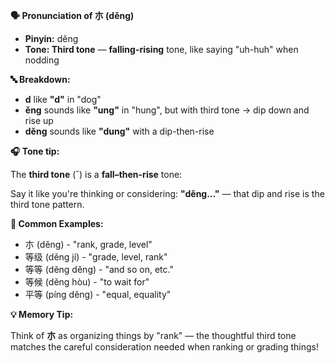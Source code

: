 **🗣️ Pronunciation of 朩 (děng)**

- **Pinyin:** děng
- **Tone: Third tone** — **falling-rising** tone, like saying "uh-huh" when nodding

**🔤 Breakdown:**

- **d** like **"d"** in "dog"
- **ěng** sounds like **"ung"** in "hung", but with third tone → dip down and rise up
- **děng** sounds like **"dung"** with a dip-then-rise

**🎧 Tone tip:**

The **third tone** (ˇ) is a **fall–then-rise** tone:

Say it like you're thinking or considering: **"děng..."** — that dip and rise is the third tone
pattern.

**📝 Common Examples:**

- 朩 (děng) - "rank, grade, level"
- 等级 (děng jí) - "grade, level, rank"
- 等等 (děng děng) - "and so on, etc."
- 等候 (děng hòu) - "to wait for"
- 平等 (píng děng) - "equal, equality"

**💡 Memory Tip:**

Think of **朩** as organizing things by "rank" — the thoughtful third tone matches the careful
consideration needed when ranking or grading things!
